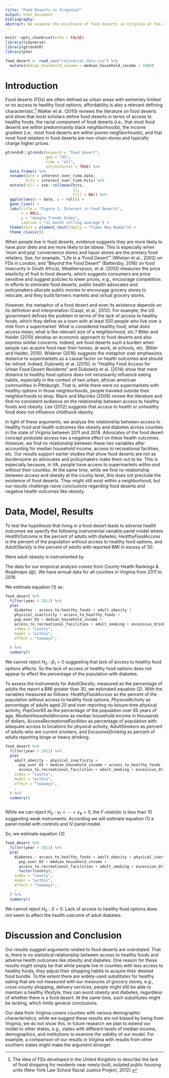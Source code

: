 ```yaml
---
title: "Food Deserts in Virginia?"
output: html_document
bibliography: 
abstract: We examine the existence of food deserts in Virginia at the county level from 2011 to 2018, and find little evidence that access to healthy food influences health outcomes like obesity and diabetes.
---
```


```r
knitr::opts_chunk$set(echo = FALSE)
library(tidyverse)
library(gtrendsR)
library(plm)
```

```r
food_desert <- read_csv("colorectal_data.csv") %>%
  mutate(median_household_income = median_household_income / 1000)

```

# Introduction

Food deserts (FDs) are often defined as urban areas with extremely limited or no access to healthy food options; affordability is also a relevant defining characteristic.^[The idea of FDs developed in the United Kingdom to describe the lack of food shopping for residents near newly-built, isolated public housing units (New York Law School Racial Justice Project, 2012).] Walker et al. (2010) reviews the literature on food deserts and show that most scholars define food deserts in terms of access to healthy foods, the racial component of food deserts (i.e., that most food deserts are within predominantly black neighborhoods), the income gradient (i.e., most food deserts are within poorer neighborhoods), and that most food retailers in food deserts are non-chain stores and typically charge higher prices. 

```r
gtrendsR::gtrends(keyword = "food desert",
                  geo = "US",
                  time = "all", 
                  onlyInterest = TRUE) %>% 
  data.frame() %>% 
  rename(date = interest_over_time.date, 
         hits = interest_over_time.hits) %>% 
  mutate(roll = zoo::rollmean(hits, 
                              12, 
                              fill = NA)) %>% 
  ggplot(aes(x = date, y = roll)) +
  geom_line() +
  labs(title = "Figure 1. Interest in Food Deserts",
       x = NULL,
       y = "Google Trends Index",
       caption = "12 month rolling average") +
  theme(text = element_text(family = "Times New Roman")) +
  theme_classic()
```

When people live in food deserts, evidence suggests they are more likely to have poor diets and are more likely to be obese. This is especially when ‘mom and pop’ convenience stores and liquor stores are the primary food retailers. See, for example, “Life in a ‘Food Desert’” (Whelan et al., 2002) on FDs in London; and "Beyond the Food Desert” (Battersby, 2016) on food insecurity in South Africa). Weatherspoon, et al. (2012) measures the price elasticity of fruit in food deserts, which suggests consumers are price sensitive and suggest policies to lower prices, e.g., encourage competition. In efforts to eliminate food deserts, public health advocates and policymakers allocate public monies to encourage grocery stores to relocate, and they build farmers markets and virtual grocery stores. 

However, the metaphor of a food desert and even its existence depends on its definition and interpretation (Caspi, et al., 2012). For example, the US government defines the problem in terms of the lack of access to healthy foods, which they define as a town with at least 500 people who live over a mile from a supermarket. What is considered healthy food; what does access mean; what is the relevant size of a neighborhood, etc.? Bitler and Haider (2010) develop an economic approach to food deserts and also express similar concerns. Indeed, are food deserts such a burden when people can acquire food near their homes, at work, at schools, etc. (Bitler and Haider, 2010). Widener (2018) suggests the metaphor over emphasizes distance to supermarkets as a causal factor on health outcomes and should be retired. Indeed, Dubowitz et al. (2015), in “Healthy Food Access for Urban Food Desert Residents” and Dubowitz  et al. (2014) show that mere distance to healthy food options does not necessarily influence eating habits, especially in the context of two urban, african american communities in Pittsburgh. That is, while there were no supermarkets with healthy options in those neighborhoods, people traveled outside their neighborhoods to shop. Black and Macinko (2008) review the literature and find no consistent evdience on the relationship between access to healthy foods and obesity. Lee (2012) suggests that access to health or unhealthy food does not influence childhood obesity. 

In light of these arguments, we analyze the relationship between access to healthy food and health outcomes like obesity and diabetes across counties in the state of Virginia between 2011 and 2018. Advocates of the food desert concept postulate access has a negative effect on these health outcomes. However, we find no relationship between these two variables after accounting for median household income, access to recreational facilities, etc. Our results support earlier studies that show food deserts are not as burdensome as advocates and policymakers make them out to be. This is especially because, in VA, people have access to supermarkets within and without their counties. At the same time, while we find no relationship between access and obesity at the county level, this does not preclude the existence of food deserts. They might still exist within a neighborhood, but our results challenge naive conclusions regarding food deserts and negative health outcomes like obesity.

# Data, Model, Results

To test the hypothesis that living in a food desert leads to adverse health outcomes we specify the following instrumental variable panel model where $HealthOutcome$ is the percent of adults with diabetes; $HealthyFoodAccess$ is the percent of the population without access to healthy food options, and $AdultObesity$ is the percent of adults with reported BMI in excess of 30. 

\begin{equation}
\tag{1}
\mathit{Health Outcome_{i,t}} = \beta_0 
+ \beta_1\mathit{Healthy Food Access}_{i,t} 
+ \beta_2\mathbf{AdultObesity}_{i,t} 
+ \epsilon_{i,t}
\end{equation}

Were adult obesity is instrumented by

\begin{equation}
\mathit{AdultObesity_{i,t}} = \gamma_0 
+ \gamma_1\mathit{Healthy Food Access}_{i,t} 
+ \gamma_3\mathit{PhysicalInactivity_{i,t}} 
+ \gamma_4\mathit{PopOver65_{i,t}} \notag  \\
+ \gamma_5\mathit{MedianHouseholdIncome_{i,t}} 
+ \gamma_6\mathit{AccessRecreationalFacilities_{i,t}} \notag\\
+ \gamma_7\mathit{AdultSmokers_{i,t}}
+ \gamma_8\mathit{ExcessiveDrinking_{i,t}}
+ \nu_{i,t}
\tag{2}
\end{equation}

The data for our empirical analysis comes from County Health Rankings & Roadmaps (@).  We have annual data for all counties in Virginia from 2011 to 2018.  

We estimate equation (1) as:

```r
food_desert %>%
  filter(year > 2011) %>%
  plm(
    diabetes ~ access_to_healthy_foods + adult_obesity |
    physical_inactivity + access_to_healthy_foods +
    pop_over_65 + median_household_income +
    access_to_recreational_facilities + adult_smoking + excessive_drinking,
    index = "county",
    model = "within",
    effect = "twoways",
    .
  ) %>%
  summary()
```

We cannot reject $H_0: \beta_1=0$ suggesting that lack of access to healthy food options affects.  So the lack of access ot healthy food options does not appear to effect the percentage of the population with diabetes.

To assess the instruments for $\mathit{AdultObesity}$, measured as the percentage of adults the report a BMI greater than 30, we estimated equation (2). With the variables measured as follows: $\mathit{HealthyFoodAccess}$ as the percent of the population without access to healthy food options, $\mathit{PhysicalActivity}$ as percentage of adults aged 20 and over reporting no leisure‐time physical activity, $\mathit{PopOver65}$ as the percentage of the population over 65 years of age, $\mathit{MedianHouseholdIncome}$ as median household income in thousands of dollars, $\mathit{AccessRecreationalFacilities}$ as 
percentage of population with adequate access to locations for physical activity, $\mathit{AdultSmokers}$ as percent of adults who are current smokers, and $\mathit{ExcessiveDrinking}$ as percent of adults reporting binge or heavy drinking.  

```r
food_desert %>%
  filter(year > 2011) %>%
  plm(
    adult_obesity ~ physical_inactivity +
      pop_over_65 + median_household_income + access_to_healthy_foods +
      access_to_recreational_facilities + adult_smoking + excessive_drinking,
    index = "county",
    model = "within",
    effect = "twoways",
    .
  ) %>%
  summary()
 
```

While we can reject $H_0: \gamma_1=\dotsm=\gamma_8=0$, the *F-statistic* is less than 10 suggesting weak instruments.  According we will estimate equation (1) a panel model with controls and IV panel model.  

So, we estimate equation (3)

\begin{equation}
\mathit{Health Outcome_{i,t}} = \delta_0 
+ \delta_1\mathit{Healthy Food Access}_{i,t} 
+ \delta_2\mathit{AdultObesity}_{i,t}
+ \delta_3\mathit{PhysicalInactivity_{i,t}}  \notag \\
+ \delta_4\mathit{PopOver65_{i,t}} 
+ \delta_5\mathit{MedianHouseholdIncome_{i,t}} 
+ \delta_6\mathit{AccessRecreationalFacilities_{i,t}}\notag \\
+ \delta_7\mathit{AdultSmokers_{i,t}}
+ \delta_8\mathit{ExcessiveDrinking_{i,t}}
+ \omega_{i,t}
\tag{3}
\end{equation}

```r
food_desert %>%
  filter(year > 2011) %>%
  plm(
    diabetes ~ access_to_healthy_foods + adult_obesity + physical_inactivity +
      pop_over_65 + median_household_income +
      access_to_recreational_facilities + adult_smoking + excessive_drinking + adult_obesity +
      factor(county),
    index = "county",
    model = "within",
    effect = "twoways",
    .
  ) %>%
  summary()
```

We cannot reject $H_0:\delta=0$. Lack of access to healthy food options does not seem to affect the health outcome of adult diabetes. 

# Discussion and Conclusion

Our results suggest arguments related to food deserts are overstated. That is, there is no statistical relationship between access to healthy foods and adverse health outcomes like obesity and diabetes. One reason for these results might simply be that while people live in counties with less access to healthy foods, they adjust their shopping habits to acquire their desired food bundle. To the extent there are widely-used substitutes for healthy eating that are not measured with our measures of grocery stores, e.g., cross-county shopping, delivery services, people might still be able to maintain a healthy lifestyle, they can avoid obesity and diabetes, regardless of whether there is a food desert. At the same time, such substitutes might be lacking, which limits general conclusions. 

Our data from Virginia covers counties with various demographic characteristics; while we suggest these results are not biased by being from Virginia, we do not show this. In future research we plan to extend our model to other states, e.g., states with different levels of median income, demographics, and institutions to examine the validity of our model. For example, a comparison of our results in Virginia with results from other southern states might make the argument stronger. 